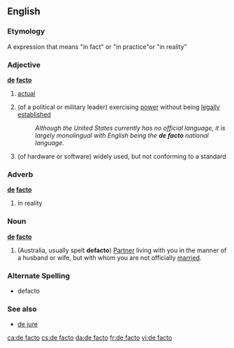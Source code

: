 {{see|defacto}}
{{wikipedia}}

==English==

===Etymology===
A {{L.}} expression that means "in fact" or "in practice"or "in reality"

===Adjective===
'''[[de]] [[facto]]'''

# [[actual]]
# {{cattag|politics|military}} (of a political or military leader) exercising [[power]] without being [[legally]] [[establish]]ed
#: ''Although the United States currently has no official language, it is largely monolingual with English being the '''de facto''' national language.''
# {{cattag|computing}} (of hardware or software) widely used, but not conforming to a standard

===Adverb===
'''[[de]] [[facto]]'''

# in reality

===Noun===
{{rfc-split}}
'''[[de]] [[facto]]'''

# {{rfv-sense}} (Australia, usually spelt '''defacto''') [[Partner]] living with you in the manner of a husband or wife, but with whom you are not officially [[married]].

===Alternate Spelling===
<!--Is this true?  Or is this the Aus. noun meaning?-->
*defacto

===See also===
* [[de jure]]

[[ca:de facto]]
[[cs:de facto]]
[[da:de facto]]
[[fr:de facto]]
[[vi:de facto]]